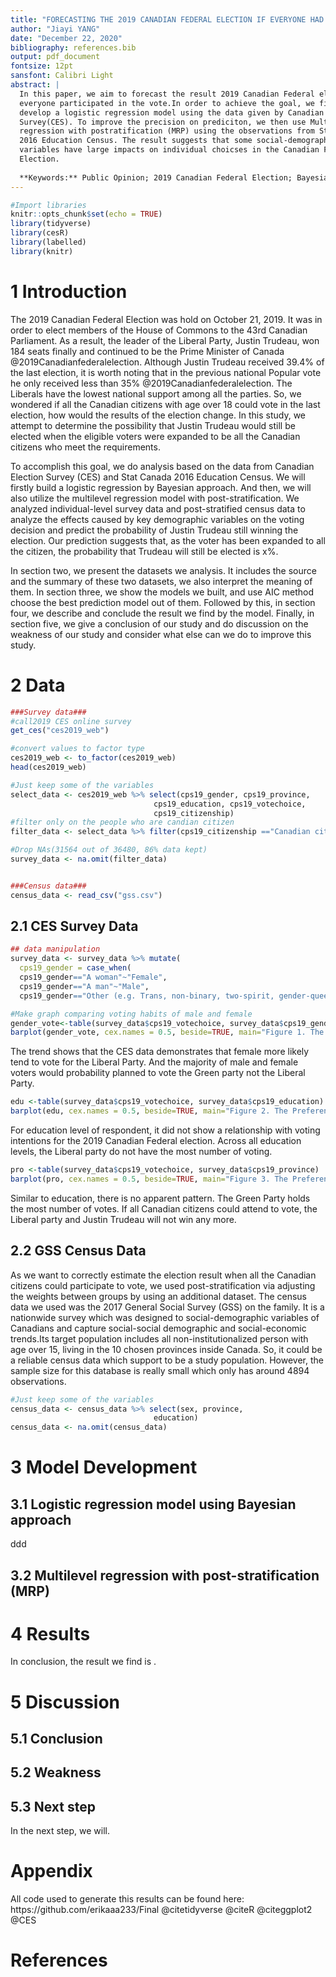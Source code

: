 ```yaml
---
title: "FORECASTING THE 2019 CANADIAN FEDERAL ELECTION IF EVERYONE HAD VOTED"
author: "Jiayi YANG"
date: "December 22, 2020"
bibliography: references.bib
output: pdf_document
fontsize: 12pt
sansfont: Calibri Light
abstract: |
  In this paper, we aim to forecast the result 2019 Canadian Federal election if 
  everyone participated in the vote.In order to achieve the goal, we firstly 
  develop a logistic regression model using the data given by Canadian Election 
  Survey(CES). To improve the precision on prediciton, we then use Multilevel 
  regression with postratification (MRP) using the observations from Stat Canada 
  2016 Education Census. The result suggests that some social-demographic 
  variables have large impacts on individual choicses in the Canadian Federal 
  Election.
  
  **Keywords:** Public Opinion; 2019 Canadian Federal Election; Bayesian Approach; Multilevel Regression with Poststratification
---
```

```r
#Import libraries
knitr::opts_chunk$set(echo = TRUE)
library(tidyverse)
library(cesR)
library(labelled)
library(knitr)
```
# 1 Introduction
The 2019 Canadian Federal Election was hold on October 21, 2019. It was in order to elect members of the House of Commons to the 43rd Canadian Parliament. As a result, the leader of the Liberal Party, Justin Trudeau, won 184 seats finally and continued to be the Prime Minister of Canada @2019Canadianfederalelection. Although Justin Trudeau received 39.4% of the last election, it is worth noting that in the previous national Popular vote he only received less than 35% @2019Canadianfederalelection. The Liberals have the lowest national support among all the parties. So, we wondered if all the Canadian citizens with age over 18 could vote in the last election, how would the results of the election change. In this study, we attempt to determine the possibility that Justin Trudeau would still be elected when the eligible voters were expanded to be all the Canadian citizens who meet the requirements.

To accomplish this goal, we do analysis based on the data from Canadian Election Survey (CES) and Stat Canada 2016 Education Census. We will firstly build a logistic regression by Bayesian approach. And then, we will also utilize the multilevel regression model with post-stratification. We analyzed individual-level survey data and post-stratified census data to analyze the effects caused by key demographic variables on the voting decision and predict the probability of Justin Trudeau still winning the election. Our prediction suggests that, as the voter has been expanded to all the citizen, the probability that Trudeau will still be elected is x%.

In section two, we present the datasets we analysis. It includes the source and the summary of these two datasets, we also interpret the meaning of them. In section three, we show the models we built, and use AIC method choose the best prediction model out of them. Followed by this, in section four, we describe and conclude the result we find by the model. Finally, in section five, we give a conclusion of our study and do discussion on the weakness of our study and consider what else can we do to improve this study. 


\pagebreak

# 2 Data
```r
###Survey data###
#call2019 CES online survey
get_ces("ces2019_web")

#convert values to factor type
ces2019_web <- to_factor(ces2019_web)
head(ces2019_web)

#Just keep some of the variables
select_data <- ces2019_web %>% select(cps19_gender, cps19_province, 
                                cps19_education, cps19_votechoice, 
                                cps19_citizenship)
#filter only on the people who are candian citizen
filter_data <- select_data %>% filter(cps19_citizenship =="Canadian citizen")

#Drop NAs(31564 out of 36480, 86% data kept)
survey_data <- na.omit(filter_data)


###Census data###
census_data <- read_csv("gss.csv")
```

## 2.1 CES Survey Data

```r
## data manipulation
survey_data <- survey_data %>% mutate(
  cps19_gender = case_when( 
  cps19_gender=="A woman"~"Female",
  cps19_gender=="A man"~"Male",
  cps19_gender=="Other (e.g. Trans, non-binary, two-spirit, gender-queer)"~"Others"))

#Make graph comparing voting habits of male and female
gender_vote<-table(survey_data$cps19_votechoice, survey_data$cps19_gender)
barplot(gender_vote, cex.names = 0.5, beside=TRUE, main="Figure 1. The Preference of Voting in 2019 By Gender", xlab= "Gender", col = c("#999999", "#E69F00", "#56B4E9", "#009E73", "#F0E442", "#0072B2", "#D55E00", "#CC79A7"))
```
The trend shows that the CES data demonstrates that female more likely tend to vote for the Liberal Party. And the majority of male and female voters would probability planned to vote the Green party not the Liberal Party.


```r
edu <-table(survey_data$cps19_votechoice, survey_data$cps19_education)
barplot(edu, cex.names = 0.5, beside=TRUE, main="Figure 2. The Preference of Voting in 2019 By Education", xlab= "Education", col = c("#999999", "#E69F00", "#56B4E9", "#009E73", "#F0E442", "#0072B2", "#D55E00", "#CC79A7"))
```
For education level of respondent, it did not show a relationship with voting intentions for the 2019 Canadian Federal election. Across all education levels, the Liberal party do not have the most number of voting.  

```r
pro <-table(survey_data$cps19_votechoice, survey_data$cps19_province)
barplot(pro, cex.names = 0.5, beside=TRUE, main="Figure 3. The Preference of Voting in 2019 By Province", xlab= "Province", col = c("#999999", "#E69F00", "#56B4E9", "#009E73", "#F0E442", "#0072B2", "#D55E00", "#CC79A7"))
```
Similar to education, there is no apparent pattern. The Green Party holds the most number of votes. If all Canadian citizens could attend to vote, the Liberal party and Justin Trudeau will not win any more.

## 2.2 GSS Census Data
As we want to correctly estimate the election result when all the Canadian citizens could participate to vote, we used post-stratification via adjusting the weights between groups by using an additional dataset.
The census data we used was the 2017 General Social Survey (GSS) on the family. It is a nationwide survey which was designed to social-demographic variables of Canadians and capture social-social demographic and social-economic trends.Its target population includes all non-institutionalized person with age over 15, living in the 10 chosen provinces inside Canada. So, it could be a reliable census data which support to be a study population. However, the sample size for this database is really small which only has around 4894 observations.
```r
#Just keep some of the variables
census_data <- census_data %>% select(sex, province, 
                                education)
census_data <- na.omit(census_data)
```


\pagebreak

# 3 Model Development
## 3.1 Logistic regression model using Bayesian approach
ddd

## 3.2 Multilevel regression with post-stratification (MRP)



\pagebreak

# 4 Results

In conclusion, the result we find is .

\pagebreak

# 5 Discussion
## 5.1 Conclusion


## 5.2 Weakness


## 5.3 Next step
In the next step, we will.

\pagebreak

# Appendix

All code used to generate this results can be found here: 
https://github.com/erikaaa233/Final
@citetidyverse
@citeR
@citeggplot2
@CES

# References
